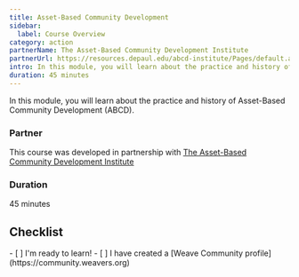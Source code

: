 ```yaml
---
title: Asset-Based Community Development
sidebar:
  label: Course Overview
category: action
partnerName: The Asset-Based Community Development Institute
partnerUrl: https://resources.depaul.edu/abcd-institute/Pages/default.aspx
intro: In this module, you will learn about the practice and history of Asset-Based Community Development (ABCD).
duration: 45 minutes
---
```


In this module, you will learn about the practice and history of Asset-Based Community Development (ABCD).

### Partner

This course was developed in partnership with [The Asset-Based Community Development Institute](https://resources.depaul.edu/abcd-institute/Pages/default.aspx)

### Duration

45 minutes

<Box icon="check-list">

## Checklist

<Checklist>
- [ ] I'm ready to learn!
- [ ] I have created a [Weave Community profile](https://community.weavers.org)
</Checklist>
</Box>

